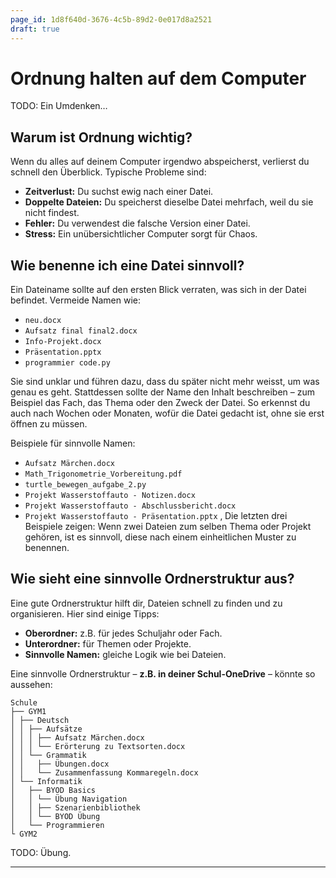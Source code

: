 ```yaml
---
page_id: 1d8f640d-3676-4c5b-89d2-0e017d8a2521
draft: true
---
```


# Ordnung halten auf dem Computer
TODO: Ein Umdenken…

## Warum ist Ordnung wichtig?
Wenn du alles auf deinem Computer irgendwo abspeicherst, verlierst du schnell den Überblick. Typische Probleme sind:

- **Zeitverlust:** Du suchst ewig nach einer Datei.
- **Doppelte Dateien:** Du speicherst dieselbe Datei mehrfach, weil du sie nicht findest.
- **Fehler:** Du verwendest die falsche Version einer Datei.
- **Stress:** Ein unübersichtlicher Computer sorgt für Chaos.

## Wie benenne ich eine Datei sinnvoll?
Ein Dateiname sollte auf den ersten Blick verraten, was sich in der Datei befindet. Vermeide Namen wie:
- `neu.docx`
- `Aufsatz final final2.docx`
- `Info-Projekt.docx`
- `Präsentation.pptx`
- `programmier code.py`

Sie sind unklar und führen dazu, dass du später nicht mehr weisst, um was genau es geht. Stattdessen sollte der Name den Inhalt beschreiben – zum Beispiel das Fach, das Thema oder den Zweck der Datei. So erkennst du auch nach Wochen oder Monaten, wofür die Datei gedacht ist, ohne sie erst öffnen zu müssen.

Beispiele für sinnvolle Namen:
- `Aufsatz Märchen.docx`  
- `Math_Trigonometrie_Vorbereitung.pdf`  
- `turtle_bewegen_aufgabe_2.py`
- `Projekt Wasserstoffauto - Notizen.docx`
- `Projekt Wasserstoffauto - Abschlussbericht.docx`
- `Projekt Wasserstoffauto - Präsentation.pptx`
‚
Die letzten drei Beispiele zeigen: Wenn zwei Dateien zum selben Thema oder Projekt gehören, ist es sinnvoll, diese nach einem einheitlichen Muster zu benennen.

## Wie sieht eine sinnvolle Ordnerstruktur aus?
Eine gute Ordnerstruktur hilft dir, Dateien schnell zu finden und zu organisieren. Hier sind einige Tipps:
- **Oberordner:** z.B. für jedes Schuljahr oder Fach.
- **Unterordner:** für Themen oder Projekte.
- **Sinnvolle Namen:** gleiche Logik wie bei Dateien.

Eine sinnvolle Ordnerstruktur – **z.B. in deiner Schul-OneDrive** – könnte so aussehen:

```
Schule
├── GYM1
│ ├── Deutsch
│ │ ├── Aufsätze
│ │ │ ├── Aufsatz Märchen.docx
│ │ │ └── Erörterung zu Textsorten.docx
│ │ └── Grammatik
│ │   ├── Übungen.docx
│ │   └── Zusammenfassung Kommaregeln.docx
│ └── Informatik
│   ├── BYOD Basics
│   │ └── Übung Navigation
│   │ ├── Szenarienbibliothek
│   │ └── BYOD Übung
│   └── Programmieren
└ GYM2
```

TODO: Übung.

---
